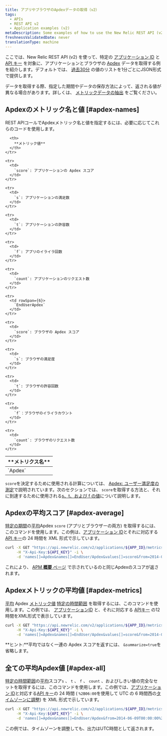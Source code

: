 ```yaml
---
title: アプリやブラウザのApdexデータの取得（v2）
tags:
  - APIs
  - REST API v2
  - Application examples (v2)
metaDescription: Some examples of how to use the New Relic REST API (v2) to get Apdex information for your app and browser.
freshnessValidatedDate: never
translationType: machine
---
```


ここでは、New Relic REST API (v2) を使って、特定の [アプリケーション ID](/docs/apm/apis/requirements/identification-code) と [API キー](/docs/apis/rest-api-v2/requirements/rest-api-key#viewing) を対象に、アプリケーションとブラウザの [Apdex](/docs/apm/new-relic-apm/apdex/apdex-measuring-user-satisfaction) データを取得する例を紹介します。デフォルトでは、 [過去30分](/docs/apm/apis/api-v2-examples/specifying-time-range-v2) の値のリストを1分ごとにJSON形式で提供します。

データを取得する際、指定した期間やデータの保存方法によって、返される値が異なる場合があります。詳しくは、 [メトリックデータの抽出](/docs/apis/extracting-metric-data) をご覧ください。

## Apdexのメトリック名と値 [#apdex-names]

REST APIコールでApdexメトリック名と値を指定するには、必要に応じてこれらのコードを使用します。

<table>
  <thead>
    <tr>
      <th width={150}>
        **メトリクス名**
      </th>

      <th>
        **メトリック値**
      </th>
    </tr>
  </thead>

  <tbody>
    <tr>
      <td rowSpan={6}>
        `Apdex`
      </td>
    </tr>

    <tr>
      <td>
        `score`: アプリケーションの Apdex スコア
      </td>
    </tr>

    <tr>
      <td>
        `s`: アプリケーションの満足数
      </td>
    </tr>

    <tr>
      <td>
        `t`: アプリケーションの許容数
      </td>
    </tr>

    <tr>
      <td>
        `f`: アプリのイライラ回数
      </td>
    </tr>

    <tr>
      <td>
        `count`: アプリケーションのリクエスト数
      </td>
    </tr>

    <tr>
      <td rowSpan={6}>
        `EndUserApdex`
      </td>
    </tr>

    <tr>
      <td>
        `score`: ブラウザの Apdex スコア
      </td>
    </tr>

    <tr>
      <td>
        `s`: ブラウザの満足度
      </td>
    </tr>

    <tr>
      <td>
        `t`: ブラウザの許容回数
      </td>
    </tr>

    <tr>
      <td>
        `f`：ブラウザのイライラカウント
      </td>
    </tr>

    <tr>
      <td>
        `count`: ブラウザのリクエスト数
      </td>
    </tr>
  </tbody>
</table>

`score`を決定するために使用される計算については、 [Apdex: ユーザー満足度の測定](/docs/apm/new-relic-apm/apdex/apdex-measuring-user-satisfaction)で説明されています。次のセクションでは、 `score`を取得する方法と、それに到達するために使用される[s、t、および f の値](#apdex-all)について説明します。

## Apdexの平均スコア [#apdex-average]

[特定の期間](/docs/apm/apis/api-v2-examples/specifying-time-range-v2)の[平均](/docs/apm/apis/requirements/calculating-average-metric-values-summarize)Apdex `score` (アプリとブラウザーの両方) を取得するには、このコマンドを使用します。この例は、[アプリケーション ID](/docs/apm/apis/requirements/identification-code)とそれに対応する[API キー](/docs/apis/rest-api-v2/requirements/rest-api-key#viewing)の 24 時間を XML 形式で示しています。

```bash
curl -X GET "https://api.newrelic.com/v2/applications/${APP_ID}/metrics/data.xml" \
     -H "X-Api-Key:${API_KEY}" -i \
     -d 'names[]=Apdex&names[]=EndUser/Apdex&values[]=score&from=2014-01-01T00:00:00+00:00&to=2014-01-02T00:00:00+00:00&summarize=true'
```

これにより、 [APM **概要** ページ](/docs/apm/applications-menu/monitoring/applications-overview-dashboard) で示されているのと同じApdexのスコアが返されます。

## Apdexメトリックの平均値 [#apdex-metrics]

[平均](/docs/apm/apis/requirements/calculating-average-metric-values-summarize) Apdex [メトリック値](/docs/apm/apis/requirements/extracting-metric-data) [特定の時間範囲](/docs/apm/apis/api-v2-examples/specifying-time-range-api-v2) を取得するには、このコマンドを使用します。この例では、 [アプリケーションID](/docs/apm/apis/requirements/identification-code) と、それに対応する [APIキー](/docs/apis/rest-api-v2/requirements/rest-api-key#viewing) の12時間をXML形式で表示しています。

```bash
curl -X GET "https://api.newrelic.com/v2/applications/${APP_ID}/metrics/data.xml" \
     -H "X-Api-Key:${API_KEY}" -i \
     -d 'names[]=Apdex&names[]=EndUser/Apdex&values[]=score&from=2014-06-09T00:00:00+00:00&to=2014-06-09T12:00:00+00:00&summarize=true'
```

**ヒント:**平均ではなく一連の Apdex スコアを返すには、 `&summarize=true`を省略します。

## 全ての平均Apdex値 [#apdex-all]

[特定の時間範囲](/docs/apm/apis/api-v2-examples/specifying-time-range-api-v2)の[平均](/docs/apm/apis/requirements/calculating-average-metric-values-summarize)スコア`s` 、 `t` 、 `f` 、 `count` 、およびしきい値の完全なセットを取得するには、このコマンドを使用します。この例では、[アプリケーション ID](/docs/apm/apis/requirements/identification-code)と対応する[API キー](/docs/apis/rest-api-v2/requirements/rest-api-key#viewing)の 24 時間 ( `%2B06:00`を使用して UTC の 6 時間西の[タイムゾーンに調整](/docs/apm/apis/requirements/specifying-time-range-api-v2#utc)) を XML 形式で示しています。

```bash
curl -X GET "https://api.newrelic.com/v2/applications/${APP_ID}/metrics/data.xml" \
     -H "X-Api-Key:${API_KEY}" -i \
     -d 'names[]=Apdex&names[]=EndUser/Apdex&from=2014-06-09T00:00:00%2B06:00&to=2014-06-10T00:00:00%2B06:00&summarize=true'
```

<Callout variant="tip">
  この例では、タイムゾーンを調整しても、出力はUTC時間として返されます。
</Callout>